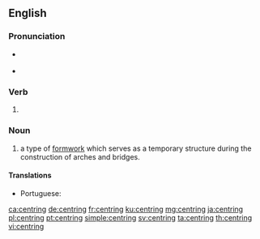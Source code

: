 ==English==

===Pronunciation===
* {{a|UK}} {{IPA|/ˈsɛn.t(ə)ɹɪŋ/|lang=en}}
* {{a|US}} {{IPA|/ˈsɛn.tə.ɹɪŋ/|lang=en}}

===Verb===
{{head|en|present participle}}

# {{present participle of|centre|lang=en|nocat=1}}

===Noun===
{{en-noun}}

# a type of [[formwork]] which serves as a temporary structure during the construction of arches and bridges.


====Translations====
{{trans-top|type of formwork}}
* Portuguese: {{t|pt|cimbre|m}}
{{trans-bottom}}

[[ca:centring]]
[[de:centring]]
[[fr:centring]]
[[ku:centring]]
[[mg:centring]]
[[ja:centring]]
[[pl:centring]]
[[pt:centring]]
[[simple:centring]]
[[sv:centring]]
[[ta:centring]]
[[th:centring]]
[[vi:centring]]